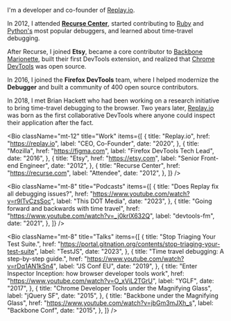
I'm a developer and co-founder of [Replay.io](http://replay.io/).

In 2012, I attended **[Recurse Center](https://www.recurse.com/)**, started contributing to [Ruby](https://github.com/pry/pry) and [Python's](https://bpython-interpreter.org/) most popular debuggers, and learned about time-travel debugging. 

After Recurse, I joined **Etsy**, became a core contributor to [Backbone Marionette](https://marionettejs.com/), built their first DevTools extension, and realized that [Chrome DevTools]() was open source.

In 2016, I joined the **Firefox DevTools** team, where I helped modernize the **Debugger** and built a community of 400 open source contributors. 

In 2018, I met Brian Hackett who had been working on a research initiative to bring time-travel debugging to the browser. Two years later, [Replay.io](https://replay.io) was born as the first collaborative DevTools where anyone could inspect their application after the fact.

<Bio
  className="mt-12"
  title="Work"
  items={[
    {
      title: "Replay.io",
      href: "https://replay.io",
      label: "CEO, Co-Founder",
      date: "2020",
    },
    {
      title: "Mozilla",
      href: "https://figma.com",
      label: "Firefox DevTools Tech Lead",
      date: "2016",
    },
    {
      title: "Etsy",
      href: "https://etsy.com",
      label: "Senior Front-end Engineer",
      date: "2012",
    },
    {
      title: "Recurse Center",
      href: "https://recurse.com",
      label: "Attendee",
      date: "2012",
    },
  ]}
/>

<Bio
  className="mt-8"
  title="Podcasts"
  items={[
    {
      title: "Does Replay fix all debugging issues?",
      href: "https://www.youtube.com/watch?v=r9lTvCzsSoc",
      label: "This DOT Media",
      date: "2023",
    },
    {
      title: "Going forward and backwards with time travel",
      href: "https://www.youtube.com/watch?v=_j0krlX632Q",
      label: "devtools-fm",
      date: "2021",
    },
  ]}
/>

<Bio
  className="mt-8"
  title="Talks"
  items={[
    {
      title: "Stop Triaging Your Test Suite.",
      href: "https://portal.gitnation.org/contents/stop-triaging-your-test-suite",
      label: "TestJS",
      date: "2023",
    },
    {
      title: "Time travel debugging: A step-by-step guide.",
      href: "https://www.youtube.com/watch?v=rDq1AN1kSn4",
      label: "JS Conf EU",
      date: "2019",
    },
    {
      title: "Enter Inspector Inception: how browser developer tools work",
      href: "https://www.youtube.com/watch?v=O_xViL2TGrU",
      label: "YGLF",
      date: "2017",
    },
    {
      title: "Chrome Developer Tools under the Magnifying Glass",
      label: "jQuery SF",
      date: "2015",
    },
    {
      title: "Backbone under the Magnifying Glass",
      href: "https://www.youtube.com/watch?v=jbGm3mJXh_s",
      label: "Backbone Conf",
      date: "2015",
    },
  ]}
/>
